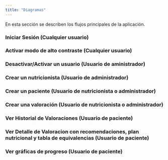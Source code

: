 ```yaml
---
title: "Diagramas"
---
```


En esta sección se describen los flujos principales de la aplicación.

### Iniciar Sesión (Cualquier usuario)

### Activar modo de alto contraste (Cualquier usuario)

### Desactivar/Activar un usuario (Usuario de aministrador)

### Crear un nutricionista (Usuario de administrador)

### Crear un paciente (Usuario de nutricionista o administrador)

### Crear una valoración (Usuario de nutricionista o administrador)

### Ver Historial de Valoraciones (Usuario de paciente)

### Ver Detalle de Valoracion con recomendaciones, plan nutricional y tabla de equivalencias (Usuario de paciente)

### Ver gráficas de progreso (Usuario de paciente)
